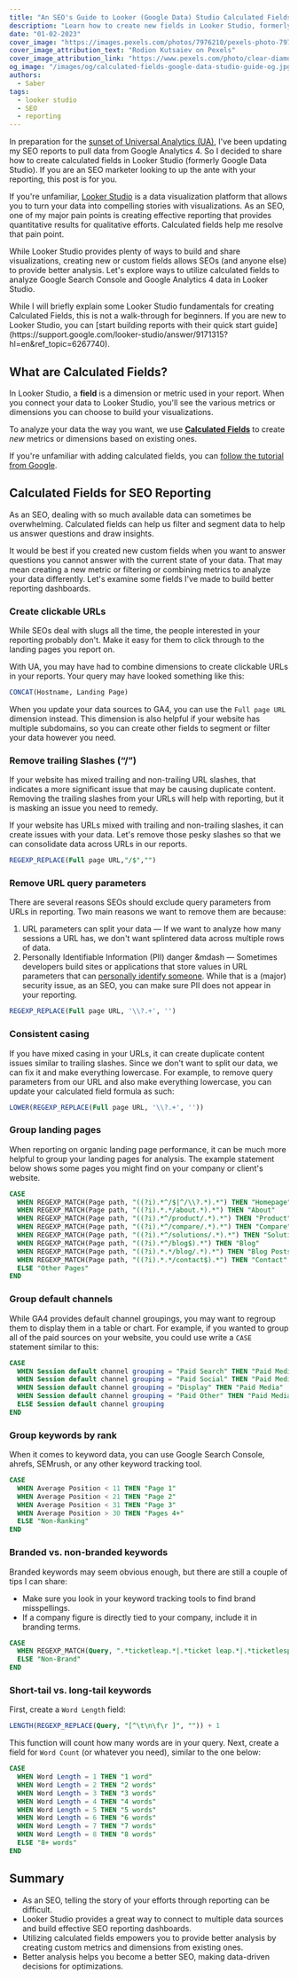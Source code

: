 ```yaml
---
title: "An SEO's Guide to Looker (Google Data) Studio Calculated Fields"
description: "Learn how to create new fields in Looker Studio, formerly Google Data Studio, using calculated fields for Google Analytics 4 data."
date: "01-02-2023"
cover_image: "https://images.pexels.com/photos/7976210/pexels-photo-7976210.jpeg?auto=compress&cs=tinysrgb&w=1260&h=750&dpr=2"
cover_image_attribution_text: "Rodion Kutsaiev on Pexels"
cover_image_attribution_link: "https://www.pexels.com/photo/clear-diamond-on-white-round-table-7976210"
og_image: "/images/og/calculated-fields-google-data-studio-guide-og.jpg"
authors:
  - Saber
tags:
  - looker studio
  - SEO
  - reporting
---
```


In preparation for the [sunset of Universal Analytics
(UA)](https://blog.google/products/marketingplatform/analytics/prepare-for-future-with-google-analytics-4/),
I've been updating my SEO reports to pull data from Google Analytics 4. So I
decided to share how to create calculated fields in Looker Studio (formerly Google
Data Studio). If you are an SEO marketer looking to up the ante with your
reporting, this post is for you.

If you're unfamiliar, [Looker Studio](https://lookerstudio.google.com/overview) is a data visualization platform that allows you to turn your data into compelling stories with visualizations. As an SEO, one of my major pain points is creating effective reporting that provides quantitative results for qualitative efforts. Calculated fields help me resolve that pain point.

While Looker Studio provides plenty of ways to build and share visualizations, creating new or custom fields allows SEOs (and anyone else) to provide better analysis. Let's explore ways to utilize calculated fields to analyze Google Search Console and Google Analytics 4 data in Looker Studio.

<Callout>
  While I will briefly explain some Looker Studio fundamentals for creating
  Calculated Fields, this is not a walk-through for beginners. If you are new to
  Looker Studio, you can [start building reports with their quick start
  guide](https://support.google.com/looker-studio/answer/9171315?hl=en&ref_topic=6267740).
</Callout>

## What are Calculated Fields?

In Looker Studio, a **field** is a dimension or metric used in your report. When you connect your data to Looker Studio, you'll see the various metrics or dimensions you can choose to build your visualizations.

To analyze your data the way you want, we use [**Calculated Fields**](https://support.google.com/looker-studio/answer/6299685?hl=en&ref_topic=7570421#zippy=%2Cin-this-article) to create _new_ metrics or dimensions based on existing ones.

If you're unfamiliar with adding calculated fields, you can [follow the tutorial from Google](https://support.google.com/looker-studio/answer/7569890?hl=en&ref_topic=7570421#zippy=%2Cin-this-article).

## Calculated Fields for SEO Reporting

As an SEO, dealing with so much available data can sometimes be overwhelming. Calculated fields can help us filter and segment data to help us answer questions and draw insights.

It would be best if you created new custom fields when you want to answer questions you cannot answer with the current state of your data. That may mean creating a new metric or filtering or combining metrics to analyze your data differently. Let's examine some fields I've made to build better reporting dashboards.

### Create clickable URLs

While SEOs deal with slugs all the time, the people interested in your reporting probably don't. Make it easy for them to click through to the landing pages you report on.

With UA, you may have had to combine dimensions to create clickable URLs in your reports. Your query may have looked something like this:

```sql
CONCAT(Hostname, Landing Page)
```

When you update your data sources to GA4, you can use the `Full page URL` dimension instead. This dimension is also helpful if your website has multiple subdomains, so you can create other fields to segment or filter your data however you need.

### Remove trailing Slashes (“/”)

<Callout>
  If your website has mixed trailing and non-trailing URL slashes, that indicates a
  more significant issue that may be causing duplicate content. Removing the trailing
  slashes from your URLs will help with reporting, but it is masking an issue you
  need to remedy.
</Callout>

If your website has URLs mixed with trailing and non-trailing slashes, it can create issues with your data. Let's remove those pesky slashes so that we can consolidate data across URLs in our reports.

```sql
REGEXP_REPLACE(Full page URL,"/$","")
```

### Remove URL query parameters

There are several reasons SEOs should exclude query parameters from URLs in reporting. Two main reasons we want to remove them are because:

1. URL parameters can split your data &mdash; If we want to analyze how many sessions a URL has, we don't want splintered data across multiple rows of data.
2. Personally Identifiable Information (PII) danger &mdash &mdash; Sometimes developers build sites or applications that store values in URL parameters that can [personally identify someone](https://www.dhs.gov/privacy-training/what-personally-identifiable-information). While that is a (major) security issue, as an SEO, you can make sure PII does not appear in your reporting.

```sql
REGEXP_REPLACE(Full page URL, '\\?.+', '')
```

### Consistent casing

If you have mixed casing in your URLs, it can create duplicate content issues similar to trailing slashes. Since we don't want to split our data, we can fix it and make everything lowercase. For example, to remove query parameters from our URL and also make everything lowercase, you can update your calculated field formula as such:

```sql
LOWER(REGEXP_REPLACE(Full page URL, '\\?.+', ''))
```

### Group landing pages

When reporting on organic landing page performance, it can be much more helpful to group your landing pages for analysis. The example statement below shows some pages you might find on your company or client's website.

```sql
CASE
  WHEN REGEXP_MATCH(Page path, "((?i).*^/$|^/\\?.*).*") THEN "Homepage"
  WHEN REGEXP_MATCH(Page path, "((?i).*.*/about.*).*") THEN "About"
  WHEN REGEXP_MATCH(Page path, "((?i).*^/product/.*).*") THEN "Product"
  WHEN REGEXP_MATCH(Page path, "((?i).*^/compare/.*).*") THEN "Compare"
  WHEN REGEXP_MATCH(Page path, "((?i).*^/solutions/.*).*") THEN "Solutions"
  WHEN REGEXP_MATCH(Page path, "((?i).*^/blog$).*") THEN "Blog"
  WHEN REGEXP_MATCH(Page path, "((?i).*.*/blog/.*).*") THEN "Blog Posts"
  WHEN REGEXP_MATCH(Page path, "((?i).*.*/contact$).*") THEN "Contact"
  ELSE "Other Pages"
END
```

### Group default channels

While GA4 provides default channel groupings, you may want to regroup them to display them in a table or chart. For example, if you wanted to group all of the paid sources on your website, you could use write a `CASE` statement similar to this:

```sql
CASE
  WHEN Session default channel grouping = "Paid Search" THEN "Paid Media"
  WHEN Session default channel grouping = "Paid Social" THEN "Paid Media"
  WHEN Session default channel grouping = "Display" THEN "Paid Media"
  WHEN Session default channel grouping = "Paid Other" THEN "Paid Media"
  ELSE Session default channel grouping
END
```

### Group keywords by rank

When it comes to keyword data, you can use Google Search Console, ahrefs, SEMrush, or any other keyword tracking tool.

```sql
CASE
  WHEN Average Position < 11 THEN "Page 1"
  WHEN Average Position < 21 THEN "Page 2"
  WHEN Average Position < 31 THEN "Page 3"
  WHEN Average Position > 30 THEN "Pages 4+"
  ELSE "Non-Ranking"
END
```

### Branded vs. non-branded keywords

Branded keywords may seem obvious enough, but there are still a couple of tips I can share:

- Make sure you look in your keyword tracking tools to find brand misspellings.
- If a company figure is directly tied to your company, include it in branding terms.

```sql
CASE
  WHEN REGEXP_MATCH(Query, ".*ticketleap.*|.*ticket leap.*|.*ticketlesp.*") THEN "Brand"
  ELSE "Non-Brand"
END
```

### Short-tail vs. long-tail keywords

First, create a `Word Length` field:

```sql
LENGTH(REGEXP_REPLACE(Query, "[^\t\n\f\r ]", "")) + 1
```

This function will count how many words are in your query. Next, create a field for `Word Count` (or whatever you need), similar to the one below:

```sql
CASE
  WHEN Word Length = 1 THEN "1 word"
  WHEN Word Length = 2 THEN "2 words"
  WHEN Word Length = 3 THEN "3 words"
  WHEN Word Length = 4 THEN "4 words"
  WHEN Word Length = 5 THEN "5 words"
  WHEN Word Length = 6 THEN "6 words"
  WHEN Word Length = 7 THEN "7 words"
  WHEN Word Length = 8 THEN "8 words"
  ELSE "8+ words"
END
```

## Summary

- As an SEO, telling the story of your efforts through reporting can be difficult.
- Looker Studio provides a great way to connect to multiple data sources and build effective SEO reporting dashboards.
- Utilizing calculated fields empowers you to provide better analysis by creating custom metrics and dimensions from existing ones.
- Better analysis helps you become a better SEO, making data-driven decisions for optimizations.
